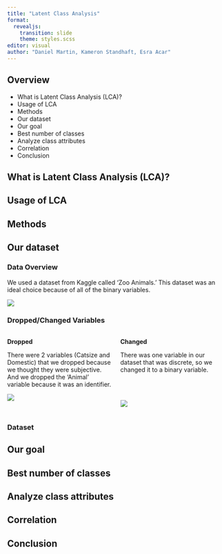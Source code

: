 ```yaml
---
title: "Latent Class Analysis"
format: 
  revealjs:
    transition: slide
    theme: styles.scss
editor: visual
author: "Daniel Martin, Kameron Standhaft, Esra Acar"
---
```


## Overview

-   What is Latent Class Analysis (LCA)?
-   Usage of LCA
-   Methods
-   Our dataset
-   Our goal
-   Best number of classes
-   Analyze class attributes
-   Correlation
-   Conclusion

## What is Latent Class Analysis (LCA)?

## Usage of LCA

## Methods

## Our dataset {.smaller}

::: panel-tabset
### Data Overview

We used a dataset from Kaggle called 'Zoo Animals.' This dataset was an ideal choice because of all of the binary variables.

![ ](index_files/figure-html/Zoo_Screenshot.png)

### Dropped/Changed Variables {.smaller}

:::: {.columns}

::: {.column width="50%"}
**Dropped**

There were 2 variables (Catsize and Domestic) that we dropped because we thought they were subjective. And we dropped the 'Animal' variable because it was an identifier.

![ ](index_files/figure-html/Dropped_variables.png)

:::

::: {.column width="50%"}
**Changed**

There was one variable in our dataset that was discrete, so we changed it to a binary variable.

<br/><br/>


![ ](index_files/figure-html/Legs.png)
:::

::::

### Dataset


:::

## Our goal

## Best number of classes

## Analyze class attributes

## Correlation

## Conclusion
